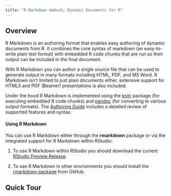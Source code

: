 ```yaml
---
title: "R Markdown &mdash; Dynamic Documents for R"
---
```


## Overview

R Markdown is an authoring format that enables easy authoring of dynamic documents from R. It combines the core syntax of markdown (an easy-to-write plain text format) with embedded R code chunks that are run so their output can be included in the final document.

With R Markdown you can author a single source file that can be used to generate output in many formats including HTML, PDF, and MS Word. R Markdown isn't limited to just plain documents either, extensive support for HTML5 and PDF (Beamer) presentations is also included.

Under the hood R Markdown is implemented using the [knitr](http://yihui.name/knitr/) package (for executing embedded R code chunks) and [pandoc](http://johnmacfarlane.net/pandoc/) (for converting to various output formats). The [Authoring Guide](authoring_basics.html) includes a detailed review of supported features and syntax.

#### Using R Markdown

You can use R Markdown either through the **rmarkdown** package or via the integrated support for R Markdown within RStudio:

1. To use R Markdown within RStudio you should download the current [RStudio Preview Release](http://www.rstudio.com/ide/download/preview).

2. To use R Markdown in other envrionments you should install the [rmarkdown package](https://github.com/rstudio/rmarkdown) from GitHub.

## Quick Tour





